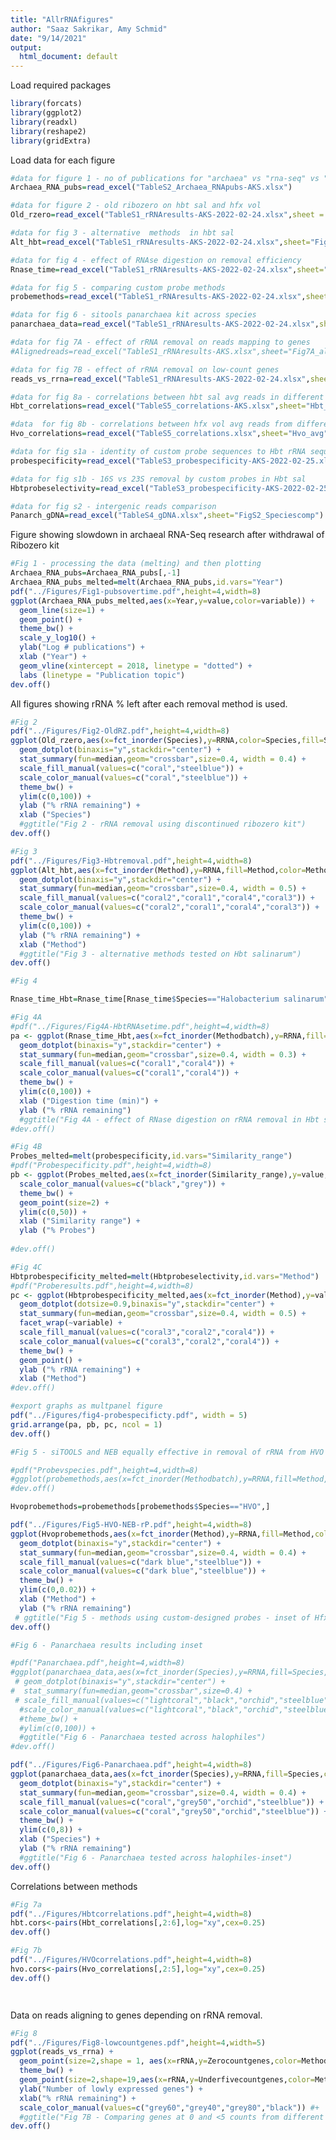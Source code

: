 ```yaml
---
title: "AllrRNAfigures"
author: "Saaz Sakrikar, Amy Schmid"
date: "9/14/2021"
output:
  html_document: default
---
```


Load required  packages

```r
library(forcats)
library(ggplot2)
library(readxl)
library(reshape2)
library(gridExtra)
```


Load data for each figure

```r

#data for figure 1 - no of publications for "archaea" vs "rna-seq" vs "archaea rna-seq"
Archaea_RNA_pubs=read_excel("TableS2_Archaea_RNApubs-AKS.xlsx")

#data for figure 2 - old ribozero on hbt sal and hfx vol
Old_rzero=read_excel("TableS1_rRNAresults-AKS-2022-02-24.xlsx",sheet = "Fig2_rzero")

#data for fig 3 - alternative  methods  in hbt sal
Alt_hbt=read_excel("TableS1_rRNAresults-AKS-2022-02-24.xlsx",sheet="Fig3_Hbtsal")

#data for fig 4 - effect of RNAse digestion on removal efficiency
Rnase_time=read_excel("TableS1_rRNAresults-AKS-2022-02-24.xlsx",sheet="Fig4_time")

#data for fig 5 - comparing custom probe methods
probemethods=read_excel("TableS1_rRNAresults-AKS-2022-02-24.xlsx",sheet="Fig5_probemethods")

#data for fig 6 - sitools panarchaea kit across species
panarchaea_data=read_excel("TableS1_rRNAresults-AKS-2022-02-24.xlsx",sheet="Fig6_pan")

#data for fig 7A - effect of rRNA removal on reads mapping to genes
#Alignedreads=read_excel("TableS1_rRNAresults-AKS.xlsx",sheet="Fig7A_alignedreads")

#data for fig 7B - effect of rRNA removal on low-count genes
reads_vs_rrna=read_excel("TableS1_rRNAresults-AKS-2022-02-24.xlsx",sheet="Fig7B_rRNAeffect")

#data for fig 8a - correlations between hbt sal avg reads in different methods/batches
Hbt_correlations=read_excel("TableS5_correlations-AKS.xlsx",sheet="Hbt_avg")

#data  for fig 8b - correlations between hfx vol avg reads from different methods/batches
Hvo_correlations=read_excel("TableS5_correlations.xlsx",sheet="Hvo_avg")

#data for fig s1a - identity of custom probe sequences to Hbt rRNA sequences
probespecificity=read_excel("TableS3_probespecificity-AKS-2022-02-25.xlsx",sheet="Fig4-probespecificity")

#data for fig s1b - 16S vs 23S removal by custom probes in Hbt sal
Hbtprobeselectivity=read_excel("TableS3_probespecificity-AKS-2022-02-25.xlsx",sheet="Fig4-NEBcustomselectivity")

#data for fig s2 - intergenic reads comparison
Panarch_gDNA=read_excel("TableS4_gDNA.xlsx",sheet="FigS2_Speciescomp")


```

Figure showing slowdown in archaeal RNA-Seq research after withdrawal of Ribozero kit
```r
#Fig 1 - processing the data (melting) and then plotting
Archaea_RNA_pubs=Archaea_RNA_pubs[,-1]
Archaea_RNA_pubs_melted=melt(Archaea_RNA_pubs,id.vars="Year")
pdf("../Figures/Fig1-pubsovertime.pdf",height=4,width=8)
ggplot(Archaea_RNA_pubs_melted,aes(x=Year,y=value,color=variable)) +
  geom_line(size=1) +
  geom_point() + 
  theme_bw() +
  scale_y_log10() + 
  ylab("Log # publications") + 
  xlab ("Year") + 
  geom_vline(xintercept = 2018, linetype = "dotted") +
  labs (linetype = "Publication topic")
dev.off()

```


All figures showing  rRNA % left after each removal method  is used.
```r
#Fig 2
pdf("../Figures/Fig2-OldRZ.pdf",height=4,width=8)
ggplot(Old_rzero,aes(x=fct_inorder(Species),y=RRNA,color=Species,fill=Species)) +
  geom_dotplot(binaxis="y",stackdir="center") + 
  stat_summary(fun=median,geom="crossbar",size=0.4, width = 0.4) +
  scale_fill_manual(values=c("coral","steelblue")) +
  scale_color_manual(values=c("coral","steelblue")) +
  theme_bw() +
  ylim(c(0,100)) +
  ylab ("% rRNA remaining") + 
  xlab ("Species")
  #ggtitle("Fig 2 - rRNA removal using discontinued ribozero kit")
dev.off()

```

```r
#Fig 3
pdf("../Figures/Fig3-Hbtremoval.pdf",height=4,width=8)
ggplot(Alt_hbt,aes(x=fct_inorder(Method),y=RRNA,fill=Method,color=Method)) +
  geom_dotplot(binaxis="y",stackdir="center") +
  stat_summary(fun=median,geom="crossbar",size=0.4, width = 0.5) +
  scale_fill_manual(values=c("coral2","coral1","coral4","coral3")) +
  scale_color_manual(values=c("coral2","coral1","coral4","coral3")) +
  theme_bw() +
  ylim(c(0,100)) +
  ylab ("% rRNA remaining") + 
  xlab ("Method")
  #ggtitle("Fig 3 - alternative methods tested on Hbt salinarum")
dev.off()
```

```r
#Fig 4 

Rnase_time_Hbt=Rnase_time[Rnase_time$Species=="Halobacterium salinarum",]

#Fig 4A
#pdf("../Figures/Fig4A-HbtRNAsetime.pdf",height=4,width=8)
pa <- ggplot(Rnase_time_Hbt,aes(x=fct_inorder(Methodbatch),y=RRNA,fill=Method,color=Method)) +
  geom_dotplot(binaxis="y",stackdir="center") +
  stat_summary(fun=median,geom="crossbar",size=0.4, width = 0.3) +
  scale_fill_manual(values=c("coral1","coral4")) +
  scale_color_manual(values=c("coral1","coral4")) +
  theme_bw() +
  ylim(c(0,100)) +
  xlab ("Digestion time (min)") + 
  ylab ("% rRNA remaining")
  #ggtitle("Fig 4A - effect of RNase digestion on rRNA removal in Hbt sal")
#dev.off()

#Fig 4B
Probes_melted=melt(probespecificity,id.vars="Similarity_range")
#pdf("Probespecificity.pdf",height=4,width=8)
pb <- ggplot(Probes_melted,aes(x=fct_inorder(Similarity_range),y=value,color=variable)) +
  scale_color_manual(values=c("black","grey")) +
  theme_bw() +
  geom_point(size=2) +
  ylim(c(0,50)) +
  xlab ("Similarity range") +
  ylab ("% Probes")
  
#dev.off()

#Fig 4C
Hbtprobespecificity_melted=melt(Hbtprobeselectivity,id.vars="Method")
#pdf("Proberesults.pdf",height=4,width=8)
pc <- ggplot(Hbtprobespecificity_melted,aes(x=fct_inorder(Method),y=value,fill=Method,color=Method)) +
  geom_dotplot(dotsize=0.9,binaxis="y",stackdir="center") +
  stat_summary(fun=median,geom="crossbar",size=0.4, width = 0.5) +
  facet_wrap(~variable) +
  scale_fill_manual(values=c("coral3","coral2","coral4")) +
  scale_color_manual(values=c("coral3","coral2","coral4")) +
  theme_bw() +
  geom_point() + 
  ylab ("% rRNA remaining") + 
  xlab ("Method")
#dev.off()

#export graphs as multpanel figure
pdf("../Figures/fig4-probespecificty.pdf", width = 5)
grid.arrange(pa, pb, pc, ncol = 1)
dev.off()

```

```r
#Fig 5 - siTOOLS and NEB equally effective in removal of rRNA from HVO with HVO specific probes.

#pdf("Probevspecies.pdf",height=4,width=8)
#ggplot(probemethods,aes(x=fct_inorder(Methodbatch),y=RRNA,fill=Method,color=Method))+geom_dotplot(binaxis="y",stackdir="center")+stat_summary(fun=median,geom="crossbar",size=0.4)+scale_fill_manual(values=c("lightcoral","steelblue","orchid"))+scale_color_manual(values=c("lightcoral","steelblue","orchid"))+theme_bw()+ylim(c(0,100))+ggtitle("Fig 5 - methods using custom-designed probes targeted to Hfx vol")
#dev.off()

Hvoprobemethods=probemethods[probemethods$Species=="HVO",]

pdf("../Figures/Fig5-HVO-NEB-rP.pdf",height=4,width=8)
ggplot(Hvoprobemethods,aes(x=fct_inorder(Method),y=RRNA,fill=Method,color=Method)) +
  geom_dotplot(binaxis="y",stackdir="center") +
  stat_summary(fun=median,geom="crossbar",size=0.4, width = 0.4) +
  scale_fill_manual(values=c("dark blue","steelblue")) +
  scale_color_manual(values=c("dark blue","steelblue")) +
  theme_bw() +
  ylim(c(0,0.02)) +
  xlab ("Method") +
  ylab ("% rRNA remaining")
 # ggtitle("Fig 5 - methods using custom-designed probes - inset of Hfx vol results")
dev.off()
```

```r
#Fig 6 - Panarchaea results including inset

#pdf("Panarchaea.pdf",height=4,width=8)
#ggplot(panarchaea_data,aes(x=fct_inorder(Species),y=RRNA,fill=Species,color=Species)) +
 # geom_dotplot(binaxis="y",stackdir="center") +
#  stat_summary(fun=median,geom="crossbar",size=0.4) +
 # scale_fill_manual(values=c("lightcoral","black","orchid","steelblue","forestgreen")) +
  #scale_color_manual(values=c("lightcoral","black","orchid","steelblue","forestgreen")) +
  #theme_bw() + 
  #ylim(c(0,100)) +
  #ggtitle("Fig 6 - Panarchaea tested across halophiles")
#dev.off()

pdf("../Figures/Fig6-Panarchaea.pdf",height=4,width=8)
ggplot(panarchaea_data,aes(x=fct_inorder(Species),y=RRNA,fill=Species,color=Species)) +
  geom_dotplot(binaxis="y",stackdir="center") +
  stat_summary(fun=median,geom="crossbar",size=0.4, width = 0.4) +
  scale_fill_manual(values=c("coral","grey50","orchid","steelblue")) +
  scale_color_manual(values=c("coral","grey50","orchid","steelblue")) +
  theme_bw() +
  ylim(c(0,8)) +
  xlab ("Species") +
  ylab ("% rRNA remaining")
  #ggtitle("Fig 6 - Panarchaea tested across halophiles-inset")
dev.off()

```




Correlations between methods

```r
#Fig 7a
pdf("../Figures/Hbtcorrelations.pdf",height=4,width=8)
hbt.cors<-pairs(Hbt_correlations[,2:6],log="xy",cex=0.25)
dev.off()

#Fig 7b
pdf("../Figures/HVOcorrelations.pdf",height=4,width=8)
hvo.cors<-pairs(Hvo_correlations[,2:5],log="xy",cex=0.25)
dev.off()




```

Data on reads aligning to genes depending on rRNA removal.
```r

#Fig 8
pdf("../Figures/Fig8-lowcountgenes.pdf",height=4,width=5)
ggplot(reads_vs_rrna) +
  geom_point(size=2,shape = 1, aes(x=rRNA,y=Zerocountgenes,color=Method)) +
  theme_bw() +
  geom_point(size=2,shape=19,aes(x=rRNA,y=Underfivecountgenes,color=Method)) +
  ylab("Number of lowly expressed genes") +
  xlab("% rRNA remaining") +
  scale_color_manual(values=c("grey60","grey40","grey80","black")) #+
  #ggtitle("Fig 7B - Comparing genes at 0 and <5 counts from different Hbt sal removal methods")
dev.off()
```
